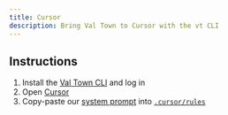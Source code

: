 ```yaml
---
title: Cursor
description: Bring Val Town to Cursor with the vt CLI
---
```


## Instructions

1. Install the [Val Town CLI](https://github.com/val-town/vt) and log in
2. Open [Cursor](https://cursor.com)
3. Copy-paste our [system prompt](https://www.val.town/x/valdottown/Townie/code/prompts/system_prompt.txt) into [`.cursor/rules`](https://docs.cursor.com/context/rules-for-ai)
